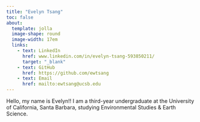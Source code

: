 ```yaml
---
title: "Evelyn Tsang"
toc: false
about: 
  template: jolla
  image-shape: round
  image-width: 17em
  links: 
    - text: LinkedIn
      href: www.linkedin.com/in/evelyn-tsang-593850211/
      target: "_blank"
    - text: GitHub
      href: https://github.com/ewtsang
    - text: Email
      href: mailto:ewtsang@ucsb.edu
---
```


Hello, my name is Evelyn!! I am a third-year undergraduate at the University of California, Santa Barbara, studying Environmental Studies & Earth Science.

```r

```
